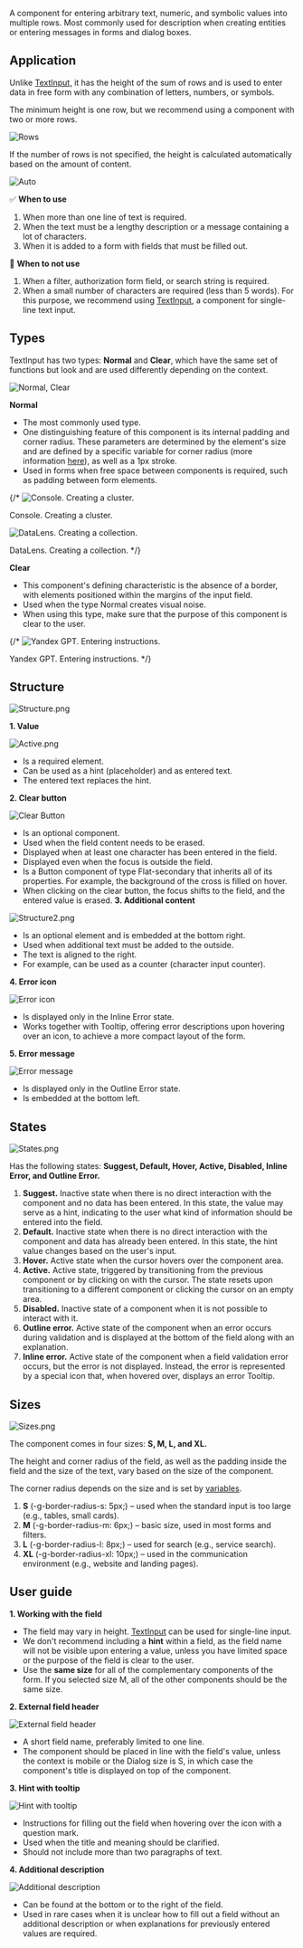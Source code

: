 A component for entering arbitrary text, numeric, and symbolic values into multiple rows. Most commonly used for description when creating entities or entering messages in forms and dialog boxes.

## **Application**

Unlike [TextInput,](/design/guides/text-input) it has the height of the sum of rows and is used to enter data in free form with any combination of letters, numbers, or symbols.

The minimum height is one row, but we recommend using a component with two or more rows.

![Rows](/static/images/design/TextArea/Rows.png)

If the number of rows is not specified, the height is calculated automatically based on the amount of content.

![Auto](/static/images/design/TextArea/Auto.png)

✅ **When to use**

1. When more than one line of text is required.
2. When the text must be a lengthy description or a message containing a lot of characters.
3. When it is added to a form with fields that must be filled out.

🚫 **When to not use**

1. When a filter, authorization form field, or search string is required.
2. When a small number of characters are required (less than 5 words). For this purpose, we recommend using [TextInput](/design/guides/text-input), a component for single-line text input.

## Types

TextInput has two types: **Normal** and **Clear**, which have the same set of functions but look and are used differently depending on the context.

![Normal, Clear](/static/images/design/TextArea/Normal_Clear.png)

**Normal**

- The most commonly used type.
- One distinguishing feature of this component is its internal padding and corner radius. These parameters are determined by the element's size and are defined by a specific variable for corner radius (more information [here](/design/branding/corner-radius)), as well as a 1px stroke.
- Used in forms when free space between components is required, such as padding between form elements.

{/* ![Console. Creating a cluster.](/static/images/design/TextArea/Console.png)

Console. Creating a cluster.

![DataLens. Creating a collection.](/static/images/design/TextArea/Datal.png)

DataLens. Creating a collection. */}

**Clear**

- This component's defining characteristic is the absence of a border, with elements positioned within the margins of the input field.
- Used when the type Normal creates visual noise.
- When using this type, make sure that the purpose of this component is clear to the user.

{/* ![Yandex GPT. Entering instructions.](/static/images/design/TextArea/Chat_GPT.png)

Yandex GPT. Entering instructions. */}

## Structure

![Structure.png](/static/images/design/TextArea/Structure.png)

**1. Value**

![Active.png](/static/images/design/TextArea/Active.png)

- Is a required element.
- Can be used as a hint (placeholder) and as entered text.
- The entered text replaces the hint.

**2. Clear button**

![Clear Button](/static/images/design/TextArea/ClearButton.png)

- Is an optional component.
- Used when the field content needs to be erased.
- Displayed when at least one character has been entered in the field.
- Displayed even when the focus is outside the field.
- Is a Button component of type Flat-secondary that inherits all of its properties. For example, the background of the cross is filled on hover.
- When clicking on the clear button, the focus shifts to the field, and the entered value is erased.
**3. Additional content**

![Structure2.png](/static/images/design/TextArea/Structure2.png)

- Is an optional element and is embedded at the bottom right.
- Used when additional text must be added to the outside.
- The text is aligned to the right.
- For example, can be used as a counter (character input counter).


**4. Error icon**

![Error icon](/static/images/design/TextArea/8.png)

- Is displayed only in the Inline Error state.
- Works together with Tooltip, offering error descriptions upon hovering over an icon, to achieve a more compact layout of the form.

**5. Error message**

![Error message](/static/images/design/TextArea/9.png)

- Is displayed only in the Outline Error state.
- Is embedded at the bottom left.

## States

![States.png](/static/images/design/TextArea/States.png)

Has the following states: **Suggest, Default, Hover, Active, Disabled, Inline Error, and Outline Error.**

1. **Suggest.** Inactive state when there is no direct interaction with the component and no data has been entered. In this state, the value may serve as a hint, indicating to the user what kind of information should be entered into the field.
2. **Default.** Inactive state when there is no direct interaction with the component and data has already been entered. In this state, the hint value changes based on the user's input.
3. **Hover.** Active state when the cursor hovers over the component area.
4. **Active.** Active state, triggered by transitioning from the previous component or by clicking on with the cursor. The state resets upon transitioning to a different component or clicking the cursor on an empty area.
5. **Disabled.** Inactive state of a component when it is not possible to interact with it.
6. **Outline error.** Active state of the component when an error occurs during validation and is displayed at the bottom of the field along with an explanation.
7. **Inline error.** Active state of the component when a field validation error occurs, but the error is not displayed. Instead, the error is represented by a special icon that, when hovered over, displays an error Tooltip.

## Sizes

![Sizes.png](/static/images/design/TextArea/Sizes.png)

The component comes in four sizes: **S, M, L, and XL.**

The height and corner radius of the field, as well as the padding inside the field and the size of the text, vary based on the size of the component.

The corner radius depends on the size and is set by [variables](/design/branding/corner-radius).

1. **S** (-g-border-radius-s: 5px;) – used when the standard input is too large (e.g., tables, small cards).
2. **M** (-g-border-radius-m: 6px;) – basic size, used in most forms and filters.
3. **L** (-g-border-radius-l: 8px;) – used for search (e.g., service search).
4. **ХL** (-g-border-radius-xl: 10px;) – used in the communication environment (e.g., website and landing pages).

## User guide

**1. Working with the field**

- The field may vary in height. [TextInput](/design/guides/text-input) can be used for single-line input.
- We don't recommend including a **hint** within a field, as the field name will not be visible upon entering a value, unless you have limited space or the purpose of the field is clear to the user.
- Use the **same size** for all of the complementary components of the form. If you selected size M, all of the other components should be the same size.

**2. External field header**

![External field header](/static/images/design/TextArea/12.png)

- A short field name, preferably limited to one line.
- The component should be placed in line with the field's value, unless the context is mobile or the Dialog size is S, in which case the component's title is displayed on top of the component.

**3. Hint with tooltip**

![Hint with tooltip](/static/images/design/TextArea/13.png)

- Instructions for filling out the field when hovering over the icon with a question mark.
- Used when the title and meaning should be clarified.
- Should not include more than two paragraphs of text.

**4. Additional description**

![Additional description](/static/images/design/TextArea/14.png)

- Can be found at the bottom or to the right of the field.
- Used in rare cases when it is unclear how to fill out a field without an additional description or when explanations for previously entered values are required.